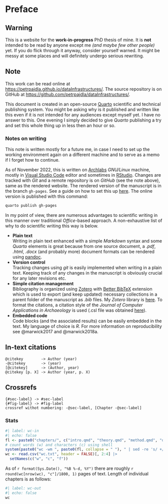 # Preface {.unnumbered #sec-preface}

::: {.callout-warning}
## Warning
This is a website for the **work-in-progress** PhD thesis of mine. It is **not** intended to be read by anyone except me *(and maybe few other people)* yet. If you do flick through it anyway, consider yourself warned. It might be messy at some places and will definitely undergo serious rewriting.
:::

::: {.callout-note collapse="true"}
## Note
This work can be read online at <https://petrpajdla.github.io/dataInfrastructures/>. 
The source repository is on GitHub at <https://github.com/petrpajdla/dataInfrastructures/>.
:::

This document is created in an open-source [Quarto](https://quarto.oq()rg/) scientific and technical publishing system. You might be asking why is it published and written like this even if it is not intended for any audiences except myself yet. I have no answer to this. One evening I simply decided to give *Quarto* publishing a try and set this whole thing up in less then an hour or so.

### Notes on writing

This note is written mostly for a future me, in case I need to set up the working environment again on a different machine and to serve as a memo if I forget how to continue.

As of November 2022, this is written on [Archlabs](https://archlabslinux.com/) *GNU/Linux* machine, mostly in [Visual Studio Code](https://code.visualstudio.com/) editor and sometimes in [RStudio](https://posit.co/). Changes are tracked with *Git* and a remote repository is on *GitHub* (see the note above), same as the rendered website. The rendered version of the manuscript is in the branch `gh-pages`. See a guide on how to set this up [here](https://quarto.org/docs/publishing/github-pages.html). The online version is published with this command:

```.bash
quarto publish gh-pages
```

In my point of view, there are numerous advantages to scientific writing in this manner over traditional *Office*-based approach. A non-exhaustive list of why to do scientific writing this way is below.

- **Plain text**  
  Writing in plain text enhanced with a simple *Markdown* syntax and some *Quarto* elements is great because from one source document, a *.pdf*, *.html*, *.docx* (and probably more) document formats can be rendered using [pandoc](https://pandoc.org/).
- **Version control**  
  Tracking changes using *git* is easily implemented when writing in a plain text. Keeping track of any changes in the manuscript is obviously crucial for any later revisions etc.
- **Simple citation management**  
  Bibliography is organized using [Zotero](https://www.zotero.org/) with [Better BibTeX](https://retorque.re/zotero-better-bibtex/) extension which is used to export (and keep updated) necessary collections in a parent folder of the manuscript as *.bib* files. My *Zotero* library is [here](https://www.zotero.org/knytt). To format the citations, a citation style of the *Journal of Computer Applications in Archaeology* is used (.csl file was obtained [here](https://www.zotero.org/styles/)). 
- **Embedded code**  
  Code blocks (and the associated results) can be easily embedded in the text. My language of choice is *R*. For more information on reproducibility see @marwick2017 and @marwick2018a.


::: {.callout-tip collapse="true"}
## In-text citations
```
@citekey        -> Author (year)
-@citekey       -> (year)
[@citekey]      -> (Author, year)
@citekey [p. X] -> Author (year, p. X)
```
:::

::: {.callout-tip collapse="true"}
## Crossrefs
```
{#sec-label} -> #sec-label
{#fig-label} -> #fig-label
crossref withot numbering: -@sec-label, [Chapter -@sec-label]
```
:::

### Stats

```r
#| label: wc-in
#| echo: false
fl <- paste0("chapters/", c("intro.qmd", "theory.qmd", "method.qmd", "data.qmd"))
# count words (w) and characters (c) using shell
system(paste0("wc -wm ", paste0(fl, collapse = " "), " | sed -re 's/ +/,/g' > wc.txt"))
wc <- read.csv("wc.txt", header = FALSE)[, 2:4] |>
  setNames(c("w", "c", "f"))
```

As of `r format(Sys.Date(), "%B %-d, %Y")` there are roughly `r round(wc[nrow(wc), "c"]/1800, 1)` pages of text. 
Length of individual chapters is as follows: 

```r
#| label: wc-out
#| echo: false
wc
```


